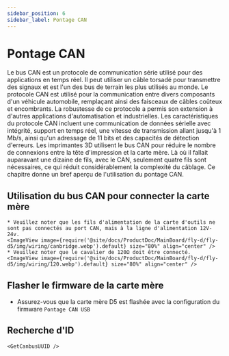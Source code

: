 ```yaml
---
sidebar_position: 6
sidebar_label: Pontage CAN
---
```






# Pontage CAN

Le bus CAN est un protocole de communication série utilisé pour des applications en temps réel. Il peut utiliser un câble torsadé pour transmettre des signaux et est l'un des bus de terrain les plus utilisés au monde. Le protocole CAN est utilisé pour la communication entre divers composants d'un véhicule automobile, remplaçant ainsi des faisceaux de câbles coûteux et encombrants. La robustesse de ce protocole a permis son extension à d'autres applications d'automatisation et industrielles. Les caractéristiques du protocole CAN incluent une communication de données sérielle avec intégrité, support en temps réel, une vitesse de transmission allant jusqu'à 1 Mb/s, ainsi qu'un adressage de 11 bits et des capacités de détection d'erreurs.
Les imprimantes 3D utilisent le bus CAN pour réduire le nombre de connexions entre la tête d'impression et la carte mère. Là où il fallait auparavant une dizaine de fils, avec le CAN, seulement quatre fils sont nécessaires, ce qui réduit considérablement la complexité du câblage.
Ce chapitre donne un bref aperçu de l'utilisation du pontage CAN.

## Utilisation du bus CAN pour connecter la carte mère

    * Veuillez noter que les fils d'alimentation de la carte d'outils ne sont pas connectés au port CAN, mais à la ligne d'alimentation 12V-24v.
    <ImageView image={require('@site/docs/ProductDoc/MainBoard/fly-d/fly-d5/img/wiring/canbridge.webp').default} size="80%" align="center" />
    * Veuillez noter que le cavalier de 120Ω doit être connecté.
    <ImageView image={require('@site/docs/ProductDoc/MainBoard/fly-d/fly-d5/img/wiring/120.webp').default} size="80%" align="center" />

## Flasher le firmware de la carte mère

* Assurez-vous que la carte mère D5 est flashée avec la configuration du firmware `Pontage CAN USB`


## Recherche d'ID

    <GetCanbusUUID />
